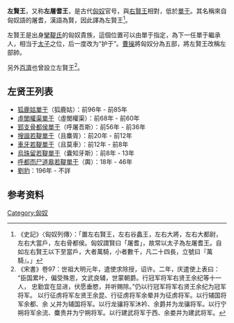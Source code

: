 {{noteTA
|1=zh-hans:单于; zh-hant:單于;
|2=zh:尸; zh-hans:尸; zh-hant:尸;
}}
'''左賢王'''，又称'''左屠耆王'''，是古代[[匈奴|匈奴]]官号，與[[右賢王|右賢王]]相對，低於[[單于|單于]]。其名稱來自匈奴語的屠耆，漢語為賢，因此譯為左賢王<ref>《史記》〈匈奴列傳〉：「置左右賢王，左右谷蠡王，左右大將，左右大都尉，左右大當戶，左右骨都侯。匈奴謂賢曰「屠耆」，故常以太子為左屠耆王。自如左右賢王以下至當戶，大者萬騎，小者數千，凡二十四長，立號曰『萬騎』。」</ref>。

左賢王是出身[[攣鞮氏|攣鞮氏]]的匈奴貴族，這個位置可以由單于指定，為下一任單于繼承人，相当于[[太子|太子]]之位，后一度改为“护于”。[[曹操|曹操]]將匈奴分為五部，將左賢王改稱左部帥。

另外[[百濟|百濟]]也曾設立左賢王<ref>《宋書》卷97：世祖大明元年，遣使求除授，诏许。二年，庆遣使上表曰： “臣国累叶，偏受殊恩，文武良辅，世蒙朝爵。行冠军将军右贤王余纪等十一人， 忠勤宜在显进，伏愿垂愍，并听赐除。”仍以行冠军将军右贤王余纪为冠军将军。 以行征虏将军左贤王余昆、行征虏将军余晕并为征虏将军。以行辅国将军余都、余 乂并为辅国将军。以行龙骧将军沐衿、余爵并为龙骧将军。以行宁朔将军余流、麋贵并为宁朔将军。以行建武将军于西、余娄并为建武将军。</ref>。

==左贤王列表==
*[[狐鹿姑單于|狐鹿姑單于]]（狐鹿姑）：前96年 - 前85年
*[[虛閭權渠單于|虛閭權渠單于]]（虛閭權渠）：前68年 - 前60年
*[[郅支骨都侯單于|郅支骨都侯單于]]（呼屠吾斯）：前56年 - 前36年
*[[搜諧若鞮單于|搜諧若鞮單于]]（且麋胥）：前20年 - 前12年
*[[車牙若鞮單于|車牙若鞮單于]]（且莫車）：前12年 - 前8年 
*[[烏珠留若鞮單于|烏珠留若鞮單于]]（囊知牙斯）：前8年 - 13年
*[[呼都而尸道皋若鞮單于|呼都而尸道皋若鞮單于]]（輿）：18年 - 46年
*[[劉豹_(匈奴)|劉豹]]：196年 - 不詳

==参考资料==
{{reflist}}

[[Category:匈奴|Category:匈奴]]